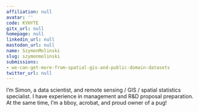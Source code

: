 ```yaml
---
affiliation: null
avatar: ''
code: KYHYTE
gitx_url: null
homepage: null
linkedin_url: null
mastodon_url: null
name: SzymonMolinski
slug: szymonmolinski
submissions:
- we-can-get-more-from-spatial-gis-and-public-domain-datasets
twitter_url: null
---
```


I’m Simon, a data scientist, and remote sensing / GIS / spatial statistics specialist. I have experience in management and R&D proposal preparation. At the same time, I’m a bboy, acrobat, and proud owner of a pug!